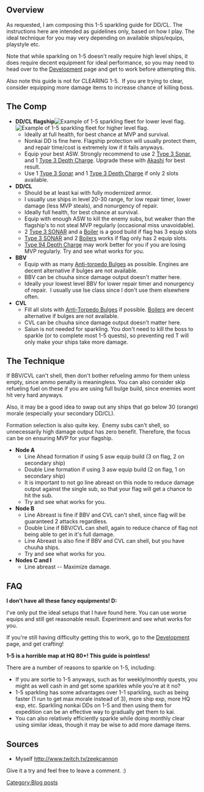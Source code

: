 ==Overview==
As requested, I am composing this 1-5 sparkling guide for DD/CL. The instructions here are intended as guidelines only, based on how I play. The ideal technique for you may very depending on available ships/equips, playstyle etc.

Note that while sparkling on 1-5 doesn't really require high level ships, it does require decent equipment for ideal performance, so you may need to head over to the [[Development]] page and get to work before attempting this.

Also note this guide is not for CLEARING 1-5.  If you are trying to clear, consider equipping more damage items to increase chance of killing boss.

==The Comp==
*'''DD/CL flagship'''[[File:Example2.png|thumb|Example of 1-5 sparkling fleet for lower level flag.]][[File:Example1.png|thumb|Example of 1-5 sparkling fleet for higher level flag.]]
**Ideally at full health, for best chance at MVP and survival.
**Nonkai DD is fine here. Flagship protection will usually protect them, and repair time/cost is extremely low if it fails anyways.
**Equip your best ASW. Strongly recommend to use 2 [[Type 3 Sonar]], and 1 [[Type 3 Depth Charge]]. Upgrade these with [[Akashi]] for best result.
**Use 1 [[Type 3 Sonar]] and 1 [[Type 3 Depth Charge]] if only 2 slots available.
*'''DD/CL'''
**Should be at least kai with fully modernized armor.
**I usually use ships in level 20-30 range, for low repair timer, lower damage (less MVP steals), and nonurgency of repair.
**Ideally full health, for best chance at survival.
**Equip with enough ASW to kill the enemy subs, but weaker than the flagship's to not steal MVP regularly (occasional miss unavoidable).
**2 [[Type 3 SONAR]] and a [[New_Model_High_Temperature_High_Pressure_Boiler|Boiler]] is a good build if flag has 3 equip slots
**[[Type 3 SONAR]] and 2 [[New_Model_High_Temperature_High_Pressure_Boiler|Boilers]] works if flag only has 2 equip slots.
**[[Type 94 Depth Charge]] may work better for you if you are losing MVP regularly. Try and see what works for you.
*'''BBV'''
**Equip with as many [[Anti-torpedo Bulge (Large)|Anti-torpedo Bulges]] as possible. Engines are decent alternative if bulges are not available.
**BBV can be chuuha since damage output doesn't matter here.
**Ideally your lowest level BBV for lower repair timer and nonurgency of repair.  I usually use Ise class since I don't use them elsewhere often.
*'''CVL'''
**Fill all slots with [[Anti-torpedo Bulge (Medium)|Anti-Torpedo Bulges]] if possible. [[New_Model_High_Temperature_High_Pressure_Boiler|Boilers]] are decent alternative if bulges are not available.
**CVL can be chuuha since damage output doesn't matter here.
**Saiun is not needed for sparkling. You don't need to kill the boss to sparkle (or to complete most 1-5 quests), so preventing red T will only make your ships take more damage.

==The Technique==
If BBV/CVL can't shell, then don't bother refueling ammo for them unless empty, since ammo penalty is meaningless.
You can also consider skip refueling fuel on these if you are using full bulge build, since enemies wont hit very hard anyways.

Also, it may be a good idea to swap out any ships that go below 30 (orange) morale (especially your secondary DD/CL).

Formation selection is also quite key.  Enemy subs can't shell, so unnecessarily high damage output has zero benefit. Therefore, the focus can be on ensuring MVP for your flagship.

*'''Node A'''
**Line Ahead formation if using 5 asw equip build (3 on flag, 2 on secondary ship)
**Double Line formation if using 3 asw equip build (2 on flag, 1 on secondary ship)
**It is important to not go line abreast on this node to reduce damage output against the single sub, so that your flag will get a chance to hit the sub.
**Try and see what works for you.
*'''Node B'''
**Line Abreast is fine if BBV and CVL can't shell, since flag will be guaranteed 2 attacks regardless.
**Double Line if BBV/CVL can shell, again to reduce chance of flag not being able to get in it's full damage.
**Line Abreast is also fine if BBV and CVL can shell, but you have chuuha ships.
**Try and see what works for you.
*'''Nodes C and I'''
**Line abreast -- Maximize damage.

==FAQ==
'''I don't have all these fancy equipments! D:'''

I've only put the ideal setups that I have found here. You can use worse equips and still get reasonable result. Experiment and see what works for you.

If you're still having difficulty getting this to work, go to the [[Development]] page, and get crafting!

'''1-5 is a horrible map at HQ 80+! This guide is pointless!'''

There are a number of reasons to sparkle on 1-5, including:

*If you are sortie to 1-5 anyways, such as for weekly/monthly quests, you might as well cash in and get some sparkles while you're at it no?
*1-5 sparkling has some advantages over 1-1 sparkling, such as being faster (1 run to get max morale instead of 3), more ship exp, more HQ exp, etc. Sparkling nonkai DDs on 1-5 and then using them for expedition can be an effective way to gradually get them to kai.
*You can also relatively efficiently sparkle while doing monthly clear using similar ideas, though it may be wise to add more damage items.

==Sources==
*Myself http://www.twitch.tv/zeekcannon

Give it a try and feel free to leave a comment. :)
[[Category:Blog posts]]